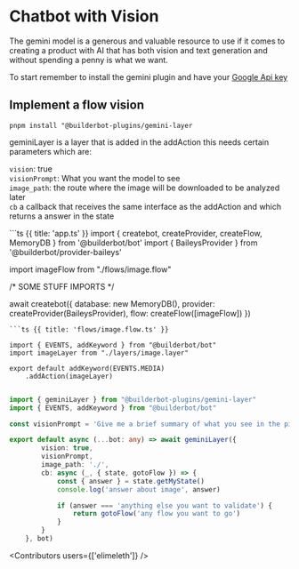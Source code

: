 

# Chatbot with Vision

The gemini model is a generous and valuable resource to use if it comes to creating a product with AI that has both vision and text generation and without spending a penny is what we want.

To start remember to install the gemini plugin and have your [Google Api key](https://aistudio.google.com/app/apikey)

## Implement a flow vision

`pnpm install "@builderbot-plugins/gemini-layer`

geminiLayer is a layer that is added in the addAction this needs certain parameters which are:

`vision`: true\
`visionPrompt`: What you want the model to see\
`image_path`: the route where the image will be downloaded to be analyzed later\
`cb` a callback that receives the same interface as the addAction and which returns a answer in the state

<CodeGroup>
```ts {{ title: 'app.ts' }}
import { createbot, createProvider, createFlow, MemoryDB } from '@builderbot/bot'
import { BaileysProvider } from '@builderbot/provider-baileys'

import imageFlow from "./flows/image.flow"

/* SOME STUFF IMPORTS */

await createbot({
    database: new MemoryDB(),
    provider: createProvider(BaileysProvider),
    flow: createFlow([imageFlow])
})

```
```ts {{ title: 'flows/image.flow.ts' }}

import { EVENTS, addKeyword } from "@builderbot/bot"
import imageLayer from "./layers/image.layer"

export default addKeyword(EVENTS.MEDIA)
    .addAction(imageLayer)

```


```ts {{ title: 'layers/image.layer.ts' }}

import { geminiLayer } from "@builderbot-plugins/gemini-layer"
import { EVENTS, addKeyword } from "@builderbot/bot"

const visionPrompt = 'Give me a brief summary of what you see in the picture'

export default async (...bot: any) => await geminiLayer({
        vision: true,
        visionPrompt,
        image_path: './',
        cb: async (_, { state, gotoFlow }) => {
            const { answer } = state.getMyState()
            console.log('answer about image', answer)

            if (answer === 'anything else you want to validate') {
                return gotoFlow('any flow you want to go')
            }
        }
    }, bot)

```

</CodeGroup>

<Contributors users={['elimeleth']} />

<Guides />

<Resources />